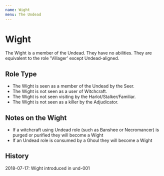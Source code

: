 ```yaml
---
name: Wight
menu: The Undead
---
```


# Wight

The Wight is a member of the Undead. They have no abilities. They are
equivalent to the role 'Villager' except Undead-aligned.

## Role Type

  - The Wight is seen as a member of the Undead by the Seer.
  - The Wight is not seen as a user of Witchcraft.
  - The Wight is not seen visiting by the Harlot/Stalker/Familiar.
  - The Wight is not seen as a killer by the Adjudicator.

## Notes on the Wight

  - If a witchcraft using Undead role (such as Banshee or Necromancer)
    is purged or purified they will become a Wight
  - If an Undead role is consumed by a Ghoul they will become a Wight

## History

2018-07-17: Wight introduced in und-001
